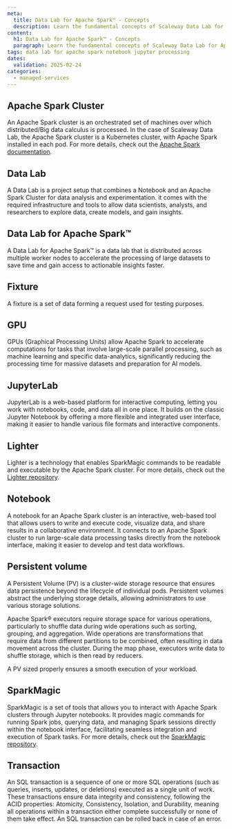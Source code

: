 ```yaml
---
meta:
  title: Data Lab for Apache Spark™ - Concepts
  description: Learn the fundamental concepts of Scaleway Data Lab for Apache Spark™.
content:
  h1: Data Lab for Apache Spark™ - Concepts
  paragraph: Learn the fundamental concepts of Scaleway Data Lab for Apache Spark™.
tags: data lab for apache spark notebook jupyter processing
dates:
  validation: 2025-02-24
categories:
  - managed-services
---
```


## Apache Spark Cluster 

An Apache Spark cluster is an orchestrated set of machines over which distributed/Big data calculus is processed. In the case of Scaleway Data Lab, the Apache Spark cluster is a Kubernetes cluster, with Apache Spark installed in each pod. For more details, check out the [Apache Spark documentation](https://spark.apache.org/documentation.html).

## Data Lab

A Data Lab is a project setup that combines a Notebook and an Apache Spark Cluster for data analysis and experimentation. it comes with the required infrastructure and tools to allow data scientists, analysts, and researchers to explore data, create models, and gain insights.

## Data Lab for Apache Spark™

A Data Lab for Apache Spark™ is a data lab that is distributed across multiple worker nodes to accelerate the processing of large datasets to save time and gain access to actionable insights faster.

## Fixture

A fixture is a set of data forming a request used for testing purposes.

## GPU

GPUs (Graphical Processing Units) allow Apache Spark to accelerate computations for tasks that involve large-scale parallel processing, such as machine learning and specific data-analytics, significantly reducing the processing time for massive datasets and preparation for AI models.

## JupyterLab 

JupyterLab is a web-based platform for interactive computing, letting you work with notebooks, code, and data all in one place. It builds on the classic Jupyter Notebook by offering a more flexible and integrated user interface, making it easier to handle various file formats and interactive components.

## Lighter

Lighter is a technology that enables SparkMagic commands to be readable and executable by the Apache Spark cluster. For more details, check out the [Lighter repository](https://github.com/exacaster/lighter).

## Notebook

A notebook for an Apache Spark cluster is an interactive, web-based tool that allows users to write and execute code, visualize data, and share results in a collaborative environment. It connects to an Apache Spark cluster to run large-scale data processing tasks directly from the notebook interface, making it easier to develop and test data workflows.

## Persistent volume

A Persistent Volume (PV) is a cluster-wide storage resource that ensures data persistence beyond the lifecycle of individual pods. Persistent volumes abstract the underlying storage details, allowing administrators to use various storage solutions.

Apache Spark® executors require storage space for various operations, particularly to shuffle data during wide operations such as sorting, grouping, and aggregation. Wide operations are transformations that require data from different partitions to be combined, often resulting in data movement across the cluster. During the map phase, executors write data to shuffle storage, which is then read by reducers.

A PV sized properly ensures a smooth execution of your workload.

## SparkMagic

SparkMagic is a set of tools that allows you to interact with Apache Spark clusters through Jupyter notebooks. It provides magic commands for running Spark jobs, querying data, and managing Spark sessions directly within the notebook interface, facilitating seamless integration and execution of Spark tasks. For more details, check out the [SparkMagic repository](https://github.com/jupyter-incubator/sparkmagic).


## Transaction

An SQL transaction is a sequence of one or more SQL operations (such as queries, inserts, updates, or deletions) executed as a single unit of work. These transactions ensure data integrity and consistency, following the ACID properties: Atomicity, Consistency, Isolation, and Durability, meaning all operations within a transaction either complete successfully or none of them take effect. An SQL transaction can be rolled back in case of an error.